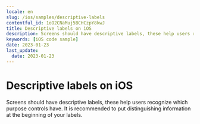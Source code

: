 ```yaml
---
locale: en
slug: /ios/samples/descriptive-labels
contentful_id: 1oO2CNaMuj5BCHCzpY8kwJ
title: Descriptive labels on iOS
description: Screens should have descriptive labels, these help users recognize which purpose controls have.
keywords: [iOS code sample]
date: 2023-01-23
last_update:
  date: 2023-01-23
---
```


# Descriptive labels on iOS

Screens should have descriptive labels, these help users recognize which purpose controls have. It is recommended to put distinguishing information at the beginning of your labels.

<CodeSample id="screen-labels" locale="en" platform="ios"/>
